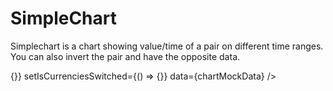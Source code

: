 

<Meta title="Charts/SimpleChart" component={SimpleChart} />

# SimpleChart

Simplechart is a chart showing value/time of a pair on different time ranges. You can also invert the pair and have the opposite data.

<Canvas>
  <Story name="SimpleChart">
    <Flex bg="#251d41" p={5} width={['100%', '550px', '550px', '600px', '650px']}>
      <SimpleChart
        currency0={WETH[1]}
        currency1={DAI[1]}
        loading={false}
        isCurrenciesSwitched={false}
        setSelectedInterval={() => {}}
        setIsCurrenciesSwitched={() => {}}
        data={chartMockData}
      />
    </Flex>
  </Story>
</Canvas>
